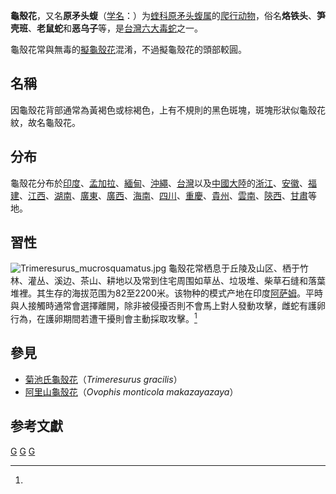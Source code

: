 {{noteTA
|1=zh-cn:蝰蛇科; zh-tw:蝮蛇科;
|2=zh-cn:響尾蛇亞科; zh-tw:蝮亞科;
}}
{{Speciesbox
| name = 龟壳花
| image= Trimeresurus_mucrosquamatus_Taiwan.jpg 
| image_width = 270px
| image_caption = 龜殼花的正面特寫，攝於[[台灣|台灣]][[拉拉山|拉拉山]]
| status=LC
| status_system=IUCN3.1| status_ref=<ref name=IUCN>{{Cite journal | author = Papenfuss, T.J. | title = ''Protobothrops mucrosquamatus'' | journal = [[The_IUCN_Red_List_of_Threatened_Species|The IUCN Red List of Threatened Species]] | volume = 2010 | page = e.T178409A7540882 | publisher = [[IUCN|IUCN]] | date = 2010 | url = http://www.iucnredlist.org/details/178409/0 | doi = 10.2305/IUCN.UK.2010-4.RLTS.T178409A7540882.en | access-date = 15 January 2018 | archive-date = 2018-10-03 | archive-url = https://web.archive.org/web/20181003173449/http://www.iucnredlist.org/details/178409/0 | dead-url = no }}</ref>
| genus = Protobothrops
| species =  mucrosquamatus
| authority = (Cantor, 1839)<ref name='id4782'>{{cite web| url =http://www.bioinfo.cn/db05/BjdwSpecies.php?action=view&id=4782| title =原矛头蝮| work =《中国动物物种编目数据库》| publisher =中国科学院微生物研究所| author =中国科学院动物研究所| accessdate =2009-04-11| deadurl =yes| archiveurl =https://web.archive.org/web/20160305031258/http://www.bioinfo.cn/db05/BjdwSpecies.php?action=view&id=4782| archivedate =2016-03-05}}</ref>
|range_map = Protobothrops mucrosquamatus distribution.png
|range_map_width = 250px
|range_map_caption = 龜殼花的分布
|synonyms=
*''Trigonocephalus mucrosquamatus'' <small>Cantor, 1839</small>
*''Trimeresurus mucrosquamatus'' <br><small>– [[Albert_Günther|Günther]], 1864</small>
*''Crotalus Trimeres''[''urus'']. ''mucrosquamatus'' <small>– Higgins, 1873</small>
*''Lachesis mucrosquamatus'' <br><small>– [[George_Albert_Boulenger|Boulenger]], 1896</small>
*''Trimersurus [sic] mucrosquamatus'' <br><small>– Taub, 1964</small> ''([[ex_errore|ex errore]])''
*''P''[''rotobothrops'']. ''mucrosquamatus'' <small>– [[Alphonse_Richard_Hoge|Hoge]] & Romano-Hoge, 1983</small>
*''Trimeresurus mucrosquamatus'' <br><small>– [[Zhao_Er-mi|Zhao]] & Adler, 1993</small><ref name="McD99">McDiarmid RW, [[Jonathan_A._Campbell|Campbell JA]], Touré T. 1999. ''Snake Species of the World: A Taxonomic and Geographic Reference, Volume 1''. Herpetologists' League. 511 pp. {{ISBN|1-893777-00-6}} (series). {{ISBN|1-893777-01-4}} (volume).</ref>
*''Protobothrops mucrosquamatus'' <br><small>– David et al., 2011</small>
}}

'''龜殼花'''，又名'''原矛头蝮'''（[[学名|学名]]：{{lang|la|''Protobothrops mucrosquamatus''}}）为[[蝰科|蝰科]][[原矛头蝮属|原矛头蝮属]]的[[爬行动物|爬行动物]]，俗名'''烙铁头'''、'''笋壳班'''、'''老鼠蛇'''和'''恶乌子'''等，是[[台灣六大毒蛇|台灣六大毒蛇]]之一。

龜殼花常與無毒的[[擬龜殼花|擬龜殼花]]混淆，不過擬龜殼花的頭部較圓。

==名稱==

因龜殼花背部通常為黃褐色或棕褐色，上有不規則的黑色斑塊，斑塊形狀似龜殼花紋，故名龜殼花。

==分布==
龜殼花分布於[[印度|印度]]、[[孟加拉|孟加拉]]、[[緬甸|緬甸]]、[[沖繩|沖繩]]、[[台灣|台灣]]以及[[中國大陸|中國大陸]]的[[浙江|浙江]]、[[安徽|安徽]]、[[福建|福建]]、[[江西|江西]]、[[湖南|湖南]]、[[廣東|廣東]]、[[廣西|廣西]]、[[海南|海南]]、[[四川|四川]]、[[重慶|重慶]]、[[貴州|貴州]]、[[雲南|雲南]]、[[陝西|陝西]]、[[甘肅|甘肅]]等地。

==習性==
[[File:Trimeresurus_mucrosquamatus.jpg|thumb]]
龜殼花常栖息于丘陵及山区、栖于竹林、灌丛、溪边、茶山、耕地以及常到住宅周围如草丛、垃圾堆、柴草石缝和落葉堆裡。其生存的海拔范围为82至2200米。该物种的模式产地在印度[[阿萨姆|阿萨姆]]。平時與人接觸時通常會選擇離開，除非被侵擾否則不會馬上對人發動攻擊，雌蛇有護卵行為，在護卵期間若遭干擾則會主動採取攻擊。<ref name='id4782'/>

==參見==
*[[菊池氏龜殼花|菊池氏龜殼花]]（''Trimeresurus gracilis''）
*[[瑪家山龜殼花|阿里山龜殼花]]（''Ovophis monticola makazayazaya''）

==参考文獻==
{{reflist}}
{{Taxonbar|from=Q716295}}

[[Category:原矛头蝮属|G]]
[[Category:台灣動物|G]]
[[Category:_1839年描述的动物|G]]
